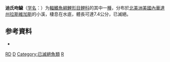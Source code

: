 {{Speciesbox
| name = 迪氏吻鱥
| status = EX
| status_system = IUCN3.1
| image = 
| genus = Rhinichthys
| species = deaconi
| authority = [[Miller|Miller]], 1984
| synonyms = 
}}

'''迪氏吻鱥'''（[[学名|学名]]：{{lang|la|'''''Rhinichthys deaconi'''''}}）为[[輻鰭魚綱|輻鰭魚綱]][[鯉形目|鯉形目]][[鲤科|鲤科]]的其中一[[種|種]]，分布於[[北美洲|北美洲]][[美國|美國]][[內華達州|內華達州]][[拉斯維加斯|拉斯維加斯]]的小溪，棲息在水底，體長可達7.4公分，已滅絕。

==参考資料==
*{{FishBase_species|genus=Rhinichthys|species=deaconi|year=2011|month=12}}
{{Taxonbar|from=Q2236112}}

[[Category:IUCN紅色名錄絕滅物種|RD]]
[[Category:吻鱥屬|D]]
[[Category:已滅絕魚類|Category:已滅絕魚類]]
[[Category:1984年描述的魚類|R]]


{{鲤形目小作品}}